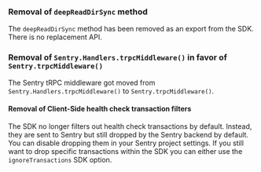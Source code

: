 ### Removal of `deepReadDirSync` method

The `deepReadDirSync` method has been removed as an export from the SDK. There is no replacement API.

### Removal of `Sentry.Handlers.trpcMiddleware()` in favor of `Sentry.trpcMiddleware()`

The Sentry tRPC middleware got moved from `Sentry.Handlers.trpcMiddleware()` to `Sentry.trpcMiddleware()`.

#### Removal of Client-Side health check transaction filters

The SDK no longer filters out health check transactions by default. Instead, they are sent to Sentry but still dropped
by the Sentry backend by default. You can disable dropping them in your Sentry project settings. If you still want to
drop specific transactions within the SDK you can either use the `ignoreTransactions` SDK option.
